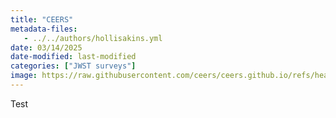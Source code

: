 ```yaml
---
title: "CEERS"
metadata-files: 
   - ../../authors/hollisakins.yml
date: 03/14/2025
date-modified: last-modified
categories: ["JWST surveys"]
image: https://raw.githubusercontent.com/ceers/ceers.github.io/refs/heads/master/images/CEERS_white.png
---
```


Test